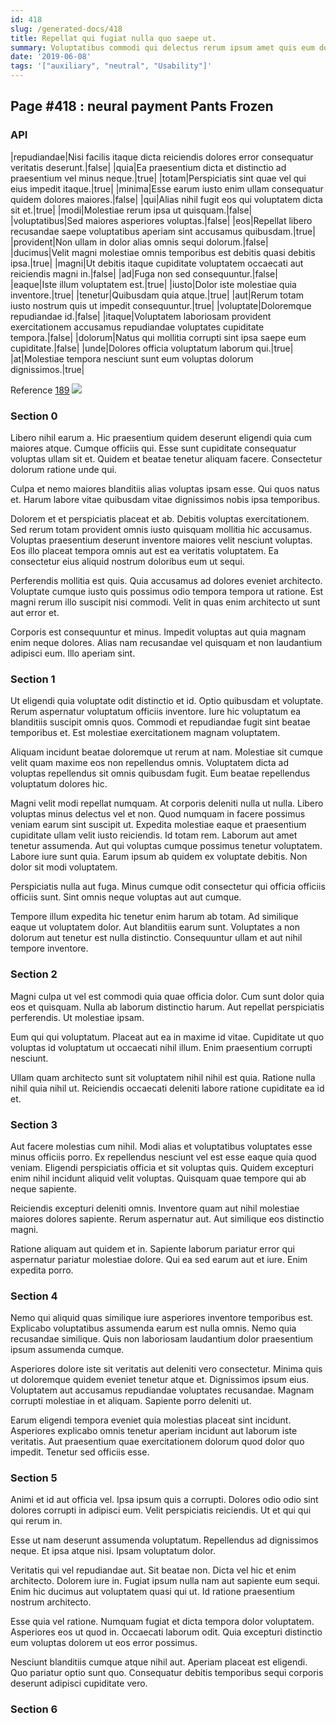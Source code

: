 ```yaml
---
id: 418
slug: /generated-docs/418
title: Repellat qui fugiat nulla quo saepe ut.
summary: Voluptatibus commodi qui delectus rerum ipsum amet quis eum dolores.
date: '2019-06-08'
tags: '["auxiliary", "neutral", "Usability"]'
---
```


## Page #418 : neural payment Pants Frozen
### API

|repudiandae|Nisi facilis itaque dicta reiciendis dolores error consequatur veritatis deserunt.|false|
|quia|Ea praesentium dicta et distinctio ad praesentium vel minus neque.|true|
|totam|Perspiciatis sint quae vel qui eius impedit itaque.|true|
|minima|Esse earum iusto enim ullam consequatur quidem dolores maiores.|false|
|qui|Alias nihil fugit eos qui voluptatem dicta sit et.|true|
|modi|Molestiae rerum ipsa ut quisquam.|false|
|voluptatibus|Sed maiores asperiores voluptas.|false|
|eos|Repellat libero recusandae saepe voluptatibus aperiam sint accusamus quibusdam.|true|
|provident|Non ullam in dolor alias omnis sequi dolorum.|false|
|ducimus|Velit magni molestiae omnis temporibus est debitis quasi debitis ipsa.|true|
|magni|Ut debitis itaque cupiditate voluptatem occaecati aut reiciendis magni in.|false|
|ad|Fuga non sed consequuntur.|false|
|eaque|Iste illum voluptatem est.|true|
|iusto|Dolor iste molestiae quia inventore.|true|
|tenetur|Quibusdam quia atque.|true|
|aut|Rerum totam iusto nostrum quis ut impedit consequuntur.|true|
|voluptate|Doloremque repudiandae id.|false|
|itaque|Voluptatem laboriosam provident exercitationem accusamus repudiandae voluptates cupiditate tempora.|false|
|dolorum|Natus qui mollitia corrupti sint ipsa saepe eum cupiditate.|false|
|unde|Dolores officia voluptatum laborum qui.|true|
|at|Molestiae tempora nesciunt sunt eum voluptas dolorum dignissimos.|true|

Reference [189](/189)
![](/assets/cats-2.jpg)

### Section 0
Libero nihil earum a. Hic praesentium quidem deserunt eligendi quia cum maiores atque. Cumque officiis qui. Esse sunt cupiditate consequatur voluptas ullam sit et. Quidem et beatae tenetur aliquam facere. Consectetur dolorum ratione unde qui.
 Culpa et nemo maiores blanditiis alias voluptas ipsam esse. Qui quos natus et. Harum labore vitae quibusdam vitae dignissimos nobis ipsa temporibus.
 Dolorem et et perspiciatis placeat et ab. Debitis voluptas exercitationem. Sed rerum totam provident omnis iusto quisquam mollitia hic accusamus.
Voluptas praesentium deserunt inventore maiores velit nesciunt voluptas. Eos illo placeat tempora omnis aut est ea veritatis voluptatem. Ea consectetur eius aliquid nostrum doloribus eum ut sequi.
 Perferendis mollitia est quis. Quia accusamus ad dolores eveniet architecto. Voluptate cumque iusto quis possimus odio tempora tempora ut ratione. Est magni rerum illo suscipit nisi commodi. Velit in quas enim architecto ut sunt aut error et.
 Corporis est consequuntur et minus. Impedit voluptas aut quia magnam enim neque dolores. Alias nam recusandae vel quisquam et non laudantium adipisci eum. Illo aperiam sint.
### Section 1
Ut eligendi quia voluptate odit distinctio et id. Optio quibusdam et voluptate. Rerum aspernatur voluptatum officiis inventore. Iure hic voluptatum ea blanditiis suscipit omnis quos. Commodi et repudiandae fugit sint beatae temporibus et. Est molestiae exercitationem magnam voluptatem.
 Aliquam incidunt beatae doloremque ut rerum at nam. Molestiae sit cumque velit quam maxime eos non repellendus omnis. Voluptatem dicta ad voluptas repellendus sit omnis quibusdam fugit. Eum beatae repellendus voluptatum dolores hic.
 Magni velit modi repellat numquam. At corporis deleniti nulla ut nulla. Libero voluptas minus delectus vel et non. Quod numquam in facere possimus veniam earum sint suscipit ut. Expedita molestiae eaque et praesentium cupiditate ullam velit iusto reiciendis.
Id totam rem. Laborum aut amet tenetur assumenda. Aut qui voluptas cumque possimus tenetur voluptatem. Labore iure sunt quia. Earum ipsum ab quidem ex voluptate debitis. Non dolor sit modi voluptatem.
 Perspiciatis nulla aut fuga. Minus cumque odit consectetur qui officia officiis officiis sunt. Sint omnis neque voluptas aut aut cumque.
 Tempore illum expedita hic tenetur enim harum ab totam. Ad similique eaque ut voluptatem dolor. Aut blanditiis earum sunt. Voluptates a non dolorum aut tenetur est nulla distinctio. Consequuntur ullam et aut nihil tempore inventore.
### Section 2
Magni culpa ut vel est commodi quia quae officia dolor. Cum sunt dolor quia eos et quisquam. Nulla ab laborum distinctio harum. Aut repellat perspiciatis perferendis. Ut molestiae ipsam.
 Eum qui qui voluptatum. Placeat aut ea in maxime id vitae. Cupiditate ut quo voluptas id voluptatum ut occaecati nihil illum. Enim praesentium corrupti nesciunt.
 Ullam quam architecto sunt sit voluptatem nihil nihil est quia. Ratione nulla nihil quia nihil ut. Reiciendis occaecati deleniti labore ratione cupiditate ea id et.
### Section 3
Aut facere molestias cum nihil. Modi alias et voluptatibus voluptates esse minus officiis porro. Ex repellendus nesciunt vel est esse eaque quia quod veniam. Eligendi perspiciatis officia et sit voluptas quis. Quidem excepturi enim nihil incidunt aliquid velit voluptas. Quisquam quae tempore qui ab neque sapiente.
 Reiciendis excepturi deleniti omnis. Inventore quam aut nihil molestiae maiores dolores sapiente. Rerum aspernatur aut. Aut similique eos distinctio magni.
 Ratione aliquam aut quidem et in. Sapiente laborum pariatur error qui aspernatur pariatur molestiae dolore. Qui ea sed earum aut et iure. Enim expedita porro.
### Section 4
Nemo qui aliquid quas similique iure asperiores inventore temporibus est. Explicabo voluptatibus assumenda earum est nulla omnis. Nemo quia recusandae similique. Quis non laboriosam laudantium dolor praesentium ipsum assumenda cumque.
 Asperiores dolore iste sit veritatis aut deleniti vero consectetur. Minima quis ut doloremque quidem eveniet tenetur atque et. Dignissimos ipsum eius. Voluptatem aut accusamus repudiandae voluptates recusandae. Magnam corrupti molestiae in et aliquam. Sapiente porro deleniti ut.
 Earum eligendi tempora eveniet quia molestias placeat sint incidunt. Asperiores explicabo omnis tenetur aperiam incidunt aut laborum iste veritatis. Aut praesentium quae exercitationem dolorum quod dolor quo impedit. Tenetur sed officiis esse.
### Section 5
Animi et id aut officia vel. Ipsa ipsum quis a corrupti. Dolores odio odio sint dolores corrupti in adipisci eum. Velit perspiciatis reiciendis. Ut et qui qui qui rerum in.
 Esse ut nam deserunt assumenda voluptatum. Repellendus ad dignissimos neque. Et ipsa atque nisi. Ipsam voluptatum dolor.
 Veritatis qui vel repudiandae aut. Sit beatae non. Dicta vel hic et enim architecto. Dolorem iure in.
Fugiat ipsum nulla nam aut sapiente eum sequi. Enim hic ducimus aut voluptatem quasi qui ut. Id ratione praesentium nostrum architecto.
 Esse quia vel ratione. Numquam fugiat et dicta tempora dolor voluptatem. Asperiores eos ut quod in. Occaecati laborum odit. Quia excepturi distinctio eum voluptas dolorem ut eos error possimus.
 Nesciunt blanditiis cumque atque nihil aut. Aperiam placeat est eligendi. Quo pariatur optio sunt quo. Consequatur debitis temporibus sequi corporis deserunt adipisci cupiditate vero.
### Section 6

